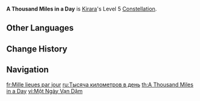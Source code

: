 {{Constellation Infobox
|image         = Constellation A Thousand Miles in a Day.png
|character     = Kirara
|level         = 5
|description   = Increases the Level of [[Secret Art: Surprise Dispatch]] by 3.<br>Maximum upgrade level is 15.
|scale_att1    = 
|utility1      = Talent Level Increase
|utility2      = Elemental Burst Level Increase
}}
'''A Thousand Miles in a Day''' is [[Kirara]]'s Level 5 [[Constellation]].

==Other Languages==
{{Other Languages
|en        = A Thousand Miles in a Day
|zhs       = 千里一日
|zhs_rm    = Qiānlǐ Yīrì
|zht       = 千里一日
|zht_rm    = Qiānlǐ Yīrì
|zh_tl     = A Thousand Li, One Day
|ja        = 一日千里
|ja_rm     = Ichinichi Senri{{assumed}}
|ja_tl     = One Day, A Thousand Ri
|ko        = {{tt|일일천리|一日千里}}
|ko_tl     = A Thousand Ri in a Day
|zhjako_note = The character {{wt|里}} refers to a traditional and customary unit of distance common across East Asia, with varying lengths depending on country and era. It is used metaphorically in much the same way as ''mile'' is used in English sayings.
|es        = Periplo diario
|es_tl     = Daily Journey
|fr        = Mille lieues par jour
|fr_tl     = A Thousand {{w|League (unit)|Leagues}} in a Day
|ru        = Тысяча километров в день
|ru_tl     = A Thousand Kilometers in a Day
|th        = A Thousand Miles in a Day
|vi        = Một Ngày Vạn Dặm
|vi_tl     = A Thousand Miles in a Day
|de        = Tausend Meilen jeden Tag
|de_tl     = Thousand Miles Every Day
|id        = A Thousand Miles in a Day
|pt        = Mil Milhas por Dia
|pt_tl     = 
|tr        = Günde Bin Kilometre
|tr_tl     = Each Day Thousand Kilometres
|it        = Mille miglia al giorno
|it_tl     = 
}}

==Change History==
{{Change History|3.7}}

==Navigation==
{{Talent Navbox|Kirara}}

[[fr:Mille lieues par jour]]
[[ru:Тысяча километров в день]]
[[th:A Thousand Miles in a Day]]
[[vi:Một Ngày Vạn Dặm]]
